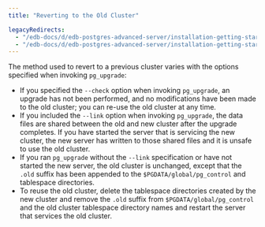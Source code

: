 ```yaml
---
title: "Reverting to the Old Cluster"

legacyRedirects:
  - "/edb-docs/d/edb-postgres-advanced-server/installation-getting-started/upgrade-guide/13/reverting_to_the_old_cluster.html"
  - "/edb-docs/d/edb-postgres-advanced-server/installation-getting-started/upgrade-guide/latest/reverting_to_the_old_cluster.html"
---
```


<div id="reverting_to_the_old_cluster" class="registered_link"></div>

The method used to revert to a previous cluster varies with the options specified when invoking `pg_upgrade`:

-   If you specified the `--check` option when invoking `pg_upgrade`, an upgrade has not been performed, and no modifications have been made to the old cluster; you can re-use the old cluster at any time.
-   If you included the `--link` option when invoking `pg_upgrade`, the data files are shared between the old and new cluster after the upgrade completes. If you have started the server that is servicing the new cluster, the new server has written to those shared files and it is unsafe to use the old cluster.
-   If you ran `pg_upgrade` without the `--link` specification or have not started the new server, the old cluster is unchanged, except that the `.old` suffix has been appended to the `$PGDATA/global/pg_control` and tablespace directories.
-   To reuse the old cluster, delete the tablespace directories created by the new cluster and remove the `.old` suffix from `$PGDATA/global/pg_control` and the old cluster tablespace directory names and restart the server that services the old cluster.
